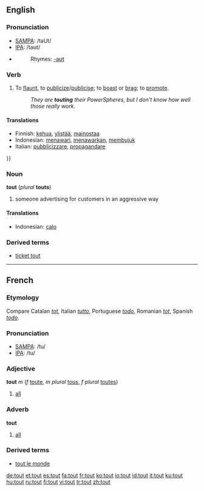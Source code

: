 ==English==
{{wikipedia}}
===Pronunciation===
*[[w:SAMPA|SAMPA]]: /taUt/
*[[w:IPA|IPA]]: /taʊt/
*{{audio|en-us-tout.ogg|Audio (US)}}
*:Rhymes: [[Rhymes:English:-aʊt|-aʊt]]

===Verb===
{{en-verb}}

# {{transitive}} To [[flaunt]], to [[publicize]]/[[publicise]]; to [[boast]] or [[brag]]; to [[promote]].
#:''They are '''touting''' their PowerSpheres, but I don't know how well those really work.''

====Translations====
{{trans-top|To flaunt, to publicize/publicise; to boast or brag; to promote}}
*Finnish: [[kehua]], [[ylistää]], [[mainostaa]]
*Indonesian: [[tawar|menawari]], [[tawar|menawarkan]], [[bujuk|membujuk]]
*Italian: [[pubblicizzare]], [[propagandare]]
{{trans-mid}}
{{trans-bottom}}}}

===Noun===
'''tout''' (''plural'' '''touts''')

# someone advertising for customers in an aggressive way

====Translations====
{{trans-top|someone advertising for customers in an aggressive way}}
*Indonesian: [[calo]]
{{trans-mid}}
{{trans-bottom}}

===Derived terms===
*[[ticket tout]]

----

==French==

===Etymology===
Compare Catalan ''[[tot]]'', Italian ''[[tutto]]'', Portuguese ''[[todo]]'', Romanian ''[[tot]]'', Spanish ''[[todo]]''.

===Pronunciation===
*[[w:SAMPA|SAMPA]]: /tu/
*[[w:IPA|IPA]]: /tu/

===Adjective===
'''tout''' ''m'' (''f'' [[toute]], ''m plural'' [[tous]], ''f plural'' [[toutes]])

# [[all]]

===Adverb===
'''tout'''

# [[all]]

===Derived terms===
*[[tout le monde]]

[[de:tout]]
[[et:tout]]
[[es:tout]]
[[fa:tout]]
[[fr:tout]]
[[ko:tout]]
[[io:tout]]
[[id:tout]]
[[it:tout]]
[[ku:tout]]
[[hu:tout]]
[[ru:tout]]
[[fi:tout]]
[[vi:tout]]
[[tr:tout]]
[[zh:tout]]